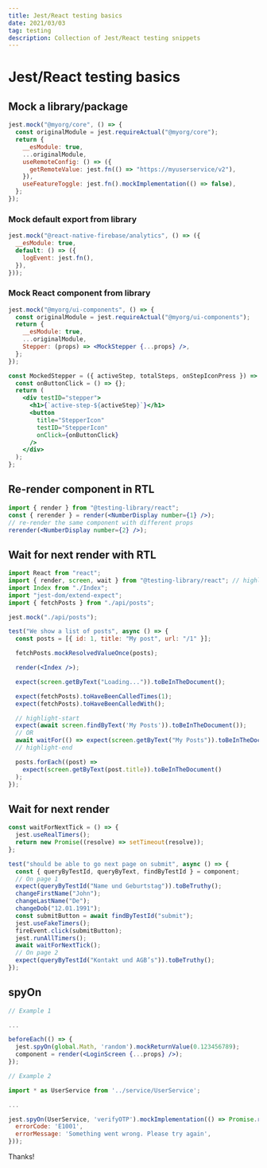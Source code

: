 ```yaml
---
title: Jest/React testing basics
date: 2021/03/03
tag: testing
description: Collection of Jest/React testing snippets
---
```


# Jest/React testing basics

## Mock a library/package

```jsx
jest.mock("@myorg/core", () => {
  const originalModule = jest.requireActual("@myorg/core");
  return {
    __esModule: true,
    ...originalModule,
    useRemoteConfig: () => ({
      getRemoteValue: jest.fn(() => "https://myuserservice/v2"),
    }),
    useFeatureToggle: jest.fn().mockImplementation(() => false),
  };
});
```

### Mock default export from library

```jsx
jest.mock("@react-native-firebase/analytics", () => ({
  __esModule: true,
  default: () => ({
    logEvent: jest.fn(),
  }),
}));
```

### Mock React component from library

```jsx
jest.mock("@myorg/ui-components", () => {
  const originalModule = jest.requireActual("@myorg/ui-components");
  return {
    __esModule: true,
    ...originalModule,
    Stepper: (props) => <MockStepper {...props} />,
  };
});

const MockedStepper = ({ activeStep, totalSteps, onStepIconPress }) => {
  const onButtonClick = () => {};
  return (
    <div testID="stepper">
      <h1>{`active-step-${activeStep}`}</h1>
      <button
        title="StepperIcon"
        testID="StepperIcon"
        onClick={onButtonClick}
      />
    </div>
  );
};
```

## Re-render component in RTL

```jsx
import { render } from "@testing-library/react";
const { rerender } = render(<NumberDisplay number={1} />);
// re-render the same component with different props
rerender(<NumberDisplay number={2} />);
```

## Wait for next render with RTL

```jsx
import React from "react";
import { render, screen, wait } from "@testing-library/react"; // highlight-line
import Index from "./Index";
import "jest-dom/extend-expect";
import { fetchPosts } from "./api/posts";

jest.mock("./api/posts");

test("We show a list of posts", async () => {
  const posts = [{ id: 1, title: "My post", url: "/1" }];

  fetchPosts.mockResolvedValueOnce(posts);

  render(<Index />);

  expect(screen.getByText("Loading...")).toBeInTheDocument();

  expect(fetchPosts).toHaveBeenCalledTimes(1);
  expect(fetchPosts).toHaveBeenCalledWith();

  // highlight-start
  expect(await screen.findByText('My Posts')).toBeInTheDocument());
  // OR
  await waitFor(() => expect(screen.getByText("My Posts")).toBeInTheDocument());
  // highlight-end

  posts.forEach((post) =>
    expect(screen.getByText(post.title)).toBeInTheDocument()
  );
});
```

## Wait for next render

```jsx
const waitForNextTick = () => {
  jest.useRealTimers();
  return new Promise((resolve) => setTimeout(resolve));
};

test("should be able to go next page on submit", async () => {
  const { queryByTestId, queryByText, findByTestId } = component;
  // On page 1
  expect(queryByTestId("Name und Geburtstag")).toBeTruthy();
  changeFirstName("John");
  changeLastName("De");
  changeDob("12.01.1991");
  const submitButton = await findByTestId("submit");
  jest.useFakeTimers();
  fireEvent.click(submitButton);
  jest.runAllTimers();
  await waitForNextTick();
  // On page 2
  expect(queryByTestId("Kontakt und AGB’s")).toBeTruthy();
});
```

## spyOn

```jsx
// Example 1

...

beforeEach(() => {
  jest.spyOn(global.Math, 'random').mockReturnValue(0.123456789);
  component = render(<LoginScreen {...props} />);
});

// Example 2

import * as UserService from '../service/UserService';

...

jest.spyOn(UserService, 'verifyOTP').mockImplementation(() => Promise.reject({
  errorCode: 'E1001',
  errorMessage: 'Something went wrong. Please try again',
}));
```

Thanks!
